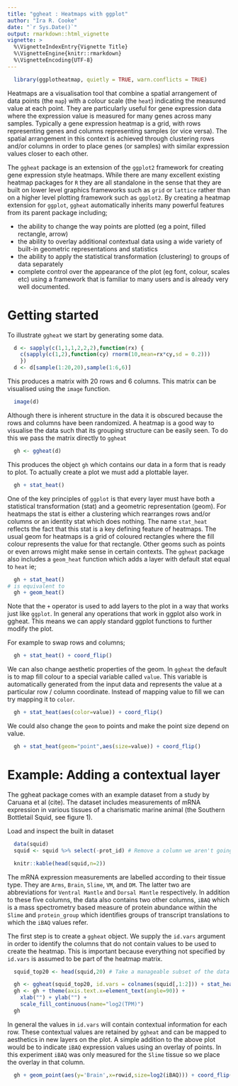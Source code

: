 ```yaml
---
title: "ggheat : Heatmaps with ggplot"
author: "Ira R. Cooke"
date: "`r Sys.Date()`"
output: rmarkdown::html_vignette
vignette: >
  %\VignetteIndexEntry{Vignette Title}
  %\VignetteEngine{knitr::rmarkdown}
  %\VignetteEncoding{UTF-8}
---
```


```r
  library(ggplotheatmap, quietly = TRUE, warn.conflicts = TRUE)
```


Heatmaps are a visualisation tool that combine a spatial arrangement of data points (the `map`) with a colour scale (the `heat`) indicating the measured value at each point. They are particularly useful for gene expression data where the expression value is measured for many genes across many samples. Typically a gene expression heatmap is a grid, with rows representing genes and columns representing samples (or vice versa). The spatial arrangement in this context is achieved through clustering rows and/or columns in order to place genes (or samples) with similar expression values closer to each other.

The `ggheat` package is an extension of the `ggplot2` framework for creating gene expression style heatmaps. While there are many excellent existing heatmap packages for `R` they are all standalone in the sense that they are built on lower level graphics frameworks such as `grid` or `lattice` rather than on a higher level plotting framework such as `ggplot2`.  By creating a heatmap extension for `ggplot`, `ggheat` automatically inherits many powerful features from its parent package including;

  - the ability to change the way points are plotted (eg a point, filled rectangle, arrow)
  - the ability to overlay additional contextual data using a wide variety of built-in geometric representations and statistics
  - the ability to apply the statistical transformation (clustering) to groups of data separately
  - complete control over the appearance of the plot (eg font, colour, scales etc) using a framework that is familiar to many users and is already very well documented.

# Getting started

To illustrate `ggheat` we start by generating some data.

```r
  d <- sapply(c(1,1,1,2,2,2),function(rx) { 
    c(sapply(c(1,2),function(cy) rnorm(10,mean=rx*cy,sd = 0.2))) 
    })
  d <- d[sample(1:20,20),sample(1:6,6)]
```

This produces a matrix with 20 rows and 6 columns.  This matrix can be visualised using the `image` function. 

```r
  image(d)
```

Although there is inherent structure in the data it is obscured because the rows and columns have been randomized.  A heatmap is a good way to visualise the data such that its grouping structure can be easily seen. To do this we pass the matrix directly to `ggheat`

```r
  gh <- ggheat(d)
```

This produces the object `gh` which contains our data in a form that is ready to plot. To actually create a plot we must add a plottable layer.

```r
  gh + stat_heat()
```

One of the key principles of `ggplot` is that every layer must have both a statistical transformation (stat) and a geometric representation (geom). For heatmaps the stat is either a clustering which rearranges rows and/or columns or an identity stat which does nothing.  The name `stat_heat` reflects the fact that this stat is a key defining feature of heatmaps. The usual geom for heatmaps is a grid of coloured rectangles where the fill colour represents the value for that rectangle. Other geoms such as points or even arrows might make sense in certain contexts. The `ggheat` package also includes a `geom_heat` function which adds a layer with default stat equal to `heat` ie;

```r
  gh + stat_heat()
# is equivalent to
  gh + geom_heat()
```

Note that the `+` operator is used to add layers to the plot in a way that works just like `ggplot`. In general any operations that work in ggplot also work in ggheat. This means we can apply standard ggplot functions to further modify the plot.  

For example to swap rows and columns;

```r
  gh + stat_heat() + coord_flip()
```

We can also change aesthetic properties of the geom.  In `ggheat` the default is to map fill colour to a special variable called `value`. This variable is automatically generated from the input data and represents the value at a particular row / column coordinate. Instead of mapping value to fill we can try mapping it to `color`.

```r
  gh + stat_heat(aes(color=value)) + coord_flip()
```

We could also change the `geom` to points and make the point size depend on value. 

```r
  gh + stat_heat(geom="point",aes(size=value)) + coord_flip()
```


# Example: Adding a contextual layer

The ggheat package comes with an example dataset from a study by Caruana et al (cite). The dataset includes measurements of mRNA expression in various tissues of a charismatic marine animal (the Southern Bottletail Squid, see figure 1).  

Load and inspect the built in dataset

```r
  data(squid)
  squid <- squid %>% select(-prot_id) # Remove a column we aren't going to use

  knitr::kable(head(squid,n=2))
```

The mRNA expression measurements are labelled according to their tissue type. They are `Arms`, `Brain`, `Slime`, `VM`, and `DM`.  The latter two are abbreviations for `Ventral Mantle` and `Dorsal Mantle` respectively.  In addition to these five columns, the data also contains two other columns, `iBAQ` which is a mass spectrometry based measure of protein abundance within the `Slime` and `protein_group` which identifies groups of transcript translations to which the `iBAQ` values refer.

The first step is to create a `ggheat` object.  We supply the `id.vars` argument in order to identify the columns that do not contain values to be used to create the heatmap. This is important because everything not specified by `id.vars` is assumed to be part of the heatmap matrix. 

```r
  squid_top20 <- head(squid,20) # Take a manageable subset of the data

  gh <- ggheat(squid_top20, id.vars = colnames(squid[,1:2])) + stat_heat()
  gh <- gh + theme(axis.text.x=element_text(angle=90)) + 
    xlab("") + ylab("") +
    scale_fill_continuous(name="log2(TPM)")
  gh
```

In general the values in `id.vars` will contain contextual information for each row.  These contextual values are retained by `ggheat` and can be mapped to aesthetics in new layers on the plot. A simple addition to the above plot would be to indicate `iBAQ` expression values using an overlay of points.  In this experiment `iBAQ` was only measured for the `Slime` tissue so we place the overlay in that column.

```r
  gh + geom_point(aes(y='Brain',x=rowid,size=log2(iBAQ))) + coord_flip()
```


